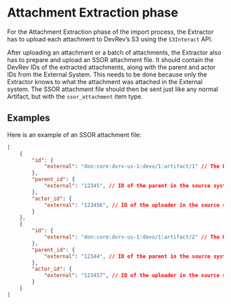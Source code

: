# Attachment Extraction phase

For the Attachment Extraction phase of the import process,
the Extractor has to upload each attachment to DevRev’s S3 using the `S3Interact` API. 

After uploading an attachment or a batch of attachments, the Extractor also has to prepare and upload an SSOR attachment file.
It should contain the DevRev IDs of the extracted attachments, along with the parent and actor IDs from the External System.
This needs to be done because only the Extractor knows to what the attachment was attached in the External system.
The SSOR attachment file should then be sent just like any normal Artifact, but with the `ssor_attachment` item type.

## Examples

Here is an example of an SSOR attachment file:
```json
[
	{
		"id": {
			"external": "don:core:dvrv-us-1:devo/1:artifact/1" // The DON of the uploaded artifact
		},
		"parent_id": {
			"external": "12345", // ID of the parent in the source system
		},
		"actor_id": {
			"external": "123456", // ID of the uploader in the source system
		}
	},
	{
		"id": {
			"external": "don:core:dvrv-us-1:devo/1:artifact/2" // The DON of the uploaded artifact
		},
		"parent_id": {
			"external": "12344", // ID of the parent in the source system
		},
		"actor_id": {
			"external": "123457", // ID of the uploader in the source system
		}
	}
]
```

